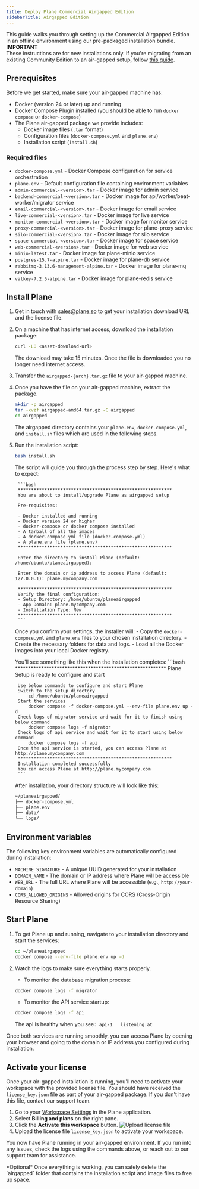 ```yaml
---
title: Deploy Plane Commercial Airgapped Edition
sidebarTitle: Airgapped Edition
---
```


This guide walks you through setting up the Commercial Airgapped Edition in an offline environment using our pre-packaged installation bundle. 
<Warning>
**IMPORTANT**  
These instructions are for new installations only. If you're migrating from an existing Community Edition to an air-gapped setup, follow [this guide](/self-hosting/manage/community-to-airgapped).
</Warning>

## Prerequisites
Before we get started, make sure your air-gapped machine has:

- Docker (version 24 or later) up and running
- Docker Compose Plugin installed (you should be able to run `docker compose` or `docker-compose`)
- The Plane air-gapped package we provide includes:
    - Docker image files (`.tar` format)
    - Configuration files (`docker-compose.yml` and `plane.env`)
    - Installation script (`install.sh`)

### Required files

- `docker-compose.yml` - Docker Compose configuration for service orchestration
- `plane.env` - Default configuration file containing environment variables
- `admin-commercial-<version>.tar` - Docker image for admin service
- `backend-commercial-<version>.tar` - Docker image for api/worker/beat-worker/migrator service
- `email-commercial-<version>.tar` - Docker image for email service
- `live-commercial-<version>.tar` - Docker image for live service
- `monitor-commercial-<version>.tar` - Docker image for monitor service
- `proxy-commercial-<version>.tar` - Docker image for plane-proxy service
- `silo-commercial-<version>.tar` - Docker image for silo service
- `space-commercial-<version>.tar` - Docker image for space service
- `web-commercial-<version>.tar` - Docker image for web service
- `minio-latest.tar` - Docker image for plane-minio service
- `postgres-15.7-alpine.tar` - Docker image for plane-db service
- `rabbitmq-3.13.6-management-alpine.tar` - Docker image for plane-mq service
- `valkey-7.2.5-alpine.tar` - Docker image for plane-redis service

## Install Plane
1. Get in touch with sales@plane.so to get your installation download URL and the license file.

2. On a machine that has internet access, download the installation package:

    ```bash
    curl -LO <asset-download-url>
    ```
    
    The download may take 15 minutes. Once the file is downloaded you no longer need internet access.  

3. Transfer the `airgapped-{arch}.tar.gz` file to your air-gapped machine.

4. Once you have the file on your air-gapped machine, extract the package.

    ```bash
    mkdir -p airgapped
    tar -xvzf airgapped-amd64.tar.gz -C airgapped
    cd airgapped
    ```

    The airgapped directory contains your `plane.env`, `docker-compose.yml`, and `install.sh` files which are used in the following steps.  

5. Run the installation script:
    ```bash
    bash install.sh
    ```

    The script will guide you through the process step by step. Here's what to expect:

        ```bash
        **********************************************************
        You are about to install/upgrade Plane as airgapped setup

        Pre-requisites:  

        - Docker installed and running
        - Docker version 24 or higher
        - docker-compose or docker compose installed
        - A tarball of all the images
        - A docker-compose.yml file (docker-compose.yml)
        - A plane.env file (plane.env)
        **********************************************************

        Enter the directory to install Plane (default: /home/ubuntu/planeairgapped):

        Enter the domain or ip address to access Plane (default: 127.0.0.1): plane.mycompany.com

        **********************************************************
        Verify the final configuration:
        - Setup Directory: /home/ubuntu/planeairgapped
        - App Domain: plane.mycompany.com
        - Installation Type: New
        **********************************************************
        ```

    Once you confirm your settings, the installer will:
        - Copy the `docker-compose.yml` and `plane.env` files to your chosen installation directory.
        - Create the necessary folders for data and logs.
        - Load all the Docker images into your local Docker registry.

    You'll see something like this when the installation completes:
        ```bash
        **********************************************************
        Plane Setup is ready to configure and start

        Use below commands to configure and start Plane
        Switch to the setup directory
            cd /home/ubuntu/planeairgapped
        Start the services
            docker compose -f docker-compose.yml --env-file plane.env up -d
        Check logs of migrator service and wait for it to finish using below command
            docker compose logs -f migrator
        Check logs of api service and wait for it to start using below command
            docker compose logs -f api
        Once the api service is started, you can access Plane at http://plane.mycompany.com
        **********************************************************
        Installation completed successfully
        You can access Plane at http://plane.mycompany.com
        ```

    After installation, your directory structure will look like this:
    ```bash
    ~/planeairgapped/
    ├── docker-compose.yml
    ├── plane.env
    ├── data/
    └── logs/
    ```

## Environment variables

The following key environment variables are automatically configured during installation:

- `MACHINE_SIGNATURE` - A unique UUID generated for your installation
- `DOMAIN_NAME` - The domain or IP address where Plane will be accessible
- `WEB_URL` - The full URL where Plane will be accessible (e.g., `http://your-domain`)
- `CORS_ALLOWED_ORIGINS` - Allowed origins for CORS (Cross-Origin Resource Sharing)

## Start Plane
1. To get Plane up and running, navigate to your installation directory and start the services:
    ```bash
    cd ~/planeairgapped
    docker compose --env-file plane.env up -d
    ```

2. Watch the logs to make sure everything starts properly.
    - To monitor the database migration process:
    ```bash
    docker compose logs -f migrator
    ```

    - To monitor the API service startup:
    ```bash
    docker compose logs -f api
    ```

    The api is healthy when you see`: api-1   listening at`

Once both services are running smoothly, you can access Plane by opening your browser and going to the domain or IP address you configured during installation.

## Activate your license

Once your air-gapped installation is running, you'll need to activate your workspace with the provided license file.
<Note>
You should have received the `license_key.json` file as part of your air-gapped package. If you don't have this file, contact our support team.
</Note>

1. Go to your [Workspace Settings](/core-concepts/workspaces/overview#workspace-settings) in the Plane application.
2. Select **Billing and plans** on the right pane.
3. Click the **Activate this workspace** button.
    ![Upload license file](/images/activate-license/upload-license-file.webp)
4. Upload the license file `license_key.json` to activate your workspace.

You now have Plane running in your air-gapped environment. If you run into any issues, check the logs using the commands above, or reach out to our support team for assistance.

<Tip>
*Optional*  
Once everything is working, you can safely delete the `airgapped` folder that contains the installation script and image files to free up space.
</Tip>